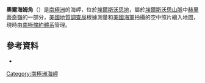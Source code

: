 {{coord|79|23|S|84|19|W|display=title}}

'''奧爾海姆角'''（{{lang-en|Orheim Point}}）是[[南極洲|南極洲]]的海岬，位於[[埃爾斯沃思地|埃爾斯沃思地]]，屬於[[埃爾斯沃思山脈|埃爾斯沃思山脈]]中[[赫里蒂奇嶺|赫里蒂奇嶺]]的一部分，[[美國地質調查局|美國地質調查局]]根據測量和[[美國海軍|美國海軍]]拍攝的空中照片繪入地圖，現時由[[南極條約體系|南極條約體系]]管理。

==參考資料==
*{{usgs-gazetteer}}

{{DEFAULTSORT:Orheim Point}}
[[Category:南極洲海岬|Category:南極洲海岬]]


{{EllsworthLand-geo-stub}}